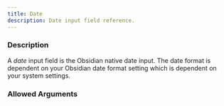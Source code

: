 ```yaml
---
title: Date
description: Date input field reference.
---
```



<InputFieldInfo type={InputFieldType.DATE}></InputFieldInfo>

### Description

A _date_ input field is the Obsidian native date input.
The date format is dependent on your Obsidian date format setting which is dependent on your system settings.

### Allowed Arguments

<InputFieldAllowedArguments type={InputFieldType.DATE}></InputFieldAllowedArguments>
